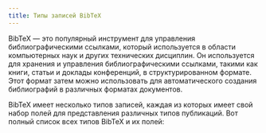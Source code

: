 ```yaml
---
title: Типы записей BibTeX
---
```



BibTeX — это популярный инструмент для управления библиографическими ссылками, который используется в области компьютерных наук и других технических дисциплин. Он используется для хранения и управления библиографическими ссылками, такими как книги, статьи и доклады конференций, в структурированном формате. Этот формат затем можно использовать для автоматического создания библиографий в различных форматах документов.

<CiteDrive/>

BibTeX имеет несколько типов записей, каждая из которых имеет свой набор полей для представления различных типов публикаций. Вот полный список всех типов BibTeX и их полей:





<CardGrid>
    <LinkCard
        href="/ru/types/"
        title="Типы записей BibTeX"
        description="Исследуйте различные типы библиографических ссылок в BibTeX."
    />
    <LinkCard
        href="/ru/types/article/"
        title="article"
        description="Ссылки на статьи, опубликованные в журналах, газетах или других периодических изданиях."
    />
    <LinkCard
        href="/ru/types/book/"
        title="book"
        description="Ссылки на книги, написанные одним или несколькими авторами, включая информацию о издателе."
    />
    <LinkCard
        href="/ru/types/booklet/"
        title="booklet"
        description="Для печатных изданий, которые имеют переплет, но не имеют официального издателя или спонсорского учреждения."
    />
    <LinkCard
        href="/ru/types/conference/"
        title="conference"
        description="Ссылки на доклады, представленные на конференциях, часто взаимозаменяемы с inproceedings."
    />
    <LinkCard
        href="/ru/types/inbook/"
        title="inbook"
        description="Ссылки на конкретные части книги, такие как главы или определенные разделы."
    />
    <LinkCard
        href="/ru/types/incollection/"
        title="incollection"
        description="Ссылки на части книги, имеющие отдельное название, обычно размещенные в большом сборнике."
    />
    <LinkCard
        href="/ru/types/inproceedings/"
        title="inproceedings"
        description="Ссылки на статьи или доклады, представленные в сборниках конференций."
    />
    <LinkCard
        href="/ru/types/manual/"
        title="manual"
        description="Техническая документация или руководства, часто описывающие программное или аппаратное обеспечение."
    />
    <LinkCard
        href="/ru/types/mastersthesis/"
        title="mastersthesis"
        description="Ссылки на магистерские диссертации, представляющие результаты академических исследований на уровне магистратуры."
    />
    <LinkCard
        href="/ru/types/misc/"
        title="misc"
        description="Тип записи для ссылок, которые не укладываются в стандартные категории."
    />
    <LinkCard
        href="/ru/types/phdthesis/"
        title="phdthesis"
        description="Ссылки на докторские диссертации, демонстрирующие углубленные академические исследования и вклад."
    />
    <LinkCard
        href="/ru/types/proceedings/"
        title="proceedings"
        description="Для сборников научных докладов, представленных на профессиональных конференциях или симпозиумах."
    />
    <LinkCard
        href="/ru/types/techreport/"
        title="techreport"
        description="Отчеты, содержащие технические детали, часто опубликованные учреждениями или организациями."
    />
    <LinkCard
        href="/ru/types/unpublished/"
        title="unpublished"
        description="Работы, которые были написаны или завершены, но еще не опубликованы."
    />
</CardGrid>
